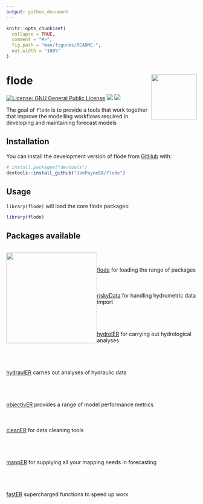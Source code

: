 ```yaml
---
output: github_document
---
```


<!-- README.md is generated from README.Rmd. Please edit that file -->

```r
knitr::opts_chunk$set(
  collapse = TRUE,
  comment = "#>",
  fig.path = "man/figures/README-",
  out.width = "100%"
)
```

# flode <img src="logo.png" align="right" width="120"/>

<!-- badges: start -->

[![License: GNU General Public License](https://img.shields.io/badge/license-GNU%20General%20Public%20License-blue.svg)](https://cran.r-project.org/web/licenses/GNU%20General%20Public%20License) [![](https://img.shields.io/github/languages/code-size/JonPayneEA/flode.svg)](https://github.com/JonPayneEA/flode) [![](https://img.shields.io/github/last-commit/JonPayneEA/flode.svg)](https://github.com/JonPayneEA/flode/commits/master)

<!-- badges: end -->

The goal of `flode` is to provide a tools that work together that improve the modelling workflows required in developing and maintaining forecast models

## Installation

You can install the development version of flode from [GitHub](https://github.com/) with:

``` r
# install.packages("devtools")
devtools::install_github("JonPayneEA/flode")
```

## Usage

`library(flode)` will load the core flode packages:

```r
library(flode)
```

## Packages available

::: {style="float:left;position: relative;"}
<img src="man/figures/logosVert.png" align="float:left" width="240"/>
:::

<br/><br/>\
[flode](https://jonpayneea.github.io/riskyData/) for loading the range of packages
<br/><br/>
<br/><br/>
[riskyData](https://jonpayneea.github.io/riskyData/) for handling hydrometric data import\
<br/><br/>
<br/><br/>
[hydrolER](https://jonpayneea.github.io/riskyData/) for carrying out hydrological analyses\
<br/><br/>
<br/><br/>
[hydraulER](https://jonpayneea.github.io/riskyData/) carries out analyses of hydraulic data\
<br/><br/>
<br/><br/>
[objectivER](https://jonpayneea.github.io/riskyData/) provides a range of model performance metrics\
<br/><br/>\
[cleanER](https://jonpayneea.github.io/riskyData/) for data cleaning tools\
<br/><br/>
<br/><br/>
[mappER](https://jonpayneea.github.io/riskyData/) for supplying all your mapping needs in forecasting\
<br/><br/>
<br/><br/>
[fastER](https://jonpayneea.github.io/riskyData/) supercharged functions to speed up work

